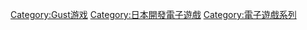 [[Category:Gust游戏|Category:Gust游戏]]
[[Category:日本開發電子遊戲|Category:日本開發電子遊戲]]
[[Category:電子遊戲系列|Category:電子遊戲系列]]